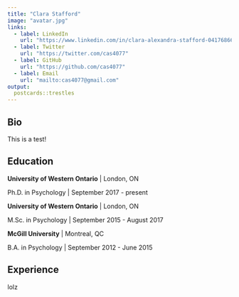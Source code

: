 ```yaml
---
title: "Clara Stafford"
image: "avatar.jpg"
links:
  - label: LinkedIn
    url: "https://www.linkedin.com/in/clara-alexandra-stafford-04176866/"
  - label: Twitter
    url: "https://twitter.com/cas4077"
  - label: GitHub
    url: "https://github.com/cas4077"
  - label: Email
    url: "mailto:cas4077@gmail.com"
output:
  postcards::trestles
---
```

 
## Bio

This is a test!

## Education

**University of Western Ontario** | London, ON

Ph.D. in Psychology | September 2017 - present

**University of Western Ontario** | London, ON

M.Sc. in Psychology | September 2015 - August 2017

**McGill University** | Montreal, QC

B.A. in Psychology | September 2012 - June 2015

## Experience

lolz
